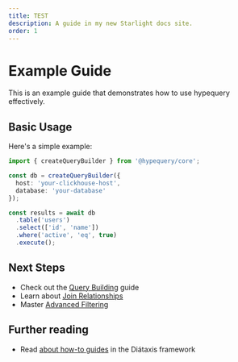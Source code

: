 ```yaml
---
title: TEST
description: A guide in my new Starlight docs site.
order: 1
---
```


# Example Guide

This is an example guide that demonstrates how to use hypequery effectively.

## Basic Usage

Here's a simple example:

```typescript
import { createQueryBuilder } from '@hypequery/core';

const db = createQueryBuilder({
  host: 'your-clickhouse-host',
  database: 'your-database'
});

const results = await db
  .table('users')
  .select(['id', 'name'])
  .where('active', 'eq', true)
  .execute();
```

## Next Steps

- Check out the [Query Building](/docs/guides/query-building) guide
- Learn about [Join Relationships](/docs/guides/joins)
- Master [Advanced Filtering](/docs/guides/filtering)

## Further reading

- Read [about how-to guides](https://diataxis.fr/how-to-guides/) in the Diátaxis framework
